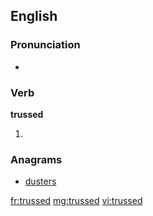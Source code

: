==English==

===Pronunciation===
* {{rhymes|ʌst}}

===Verb===
'''trussed'''

# {{past of|[[truss]]}}

===Anagrams===
* [[dusters#English|dusters]]

[[fr:trussed]]
[[mg:trussed]]
[[vi:trussed]]